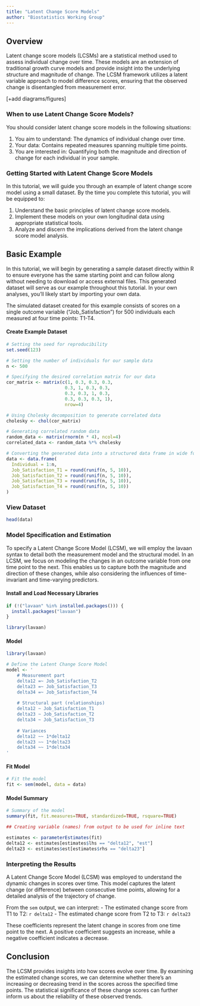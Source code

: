```yaml
---
title: "Latent Change Score Models"
author: "Biostatistics Working Group"
---
```


## Overview
Latent change score models (LCSMs) are a statistical method used to assess individual change over time. These models are an extension of traditional growth curve models and provide insight into the underlying structure and magnitude of change. The LCSM framework utilizes a latent variable approach to model difference scores, ensuring that the observed change is disentangled from measurement error.

[+add diagrams/figures]

### When to use Latent Change Score Models?
You should consider latent change score models in the following situations:

1. You aim to understand: The dynamics of individual change over time.
2. Your data: Contains repeated measures spanning multiple time points.
3. You are interested in: Quantifying both the magnitude and direction of change for each individual in your sample.

### Getting Started with Latent Change Score Models
In this tutorial, we will guide you through an example of latent change score model using a small dataset. By the time you complete this tutorial, you will be equipped to:

1. Understand the basic principles of latent change score models.
2. Implement these models on your own longitudinal data using appropriate statistical tools.
3. Analyze and discern the implications derived from the latent change score model analysis.

## Basic Example
In this tutorial, we will begin by generating a sample dataset directly within R to ensure everyone has the same starting point and can follow along without needing to download or access external files. This generated dataset will serve as our example throughout this tutorial. In your own analyses, you'll likely start by importing your own data.

The simulated dataset created for this example consists of scores on a single outcome variable ("Job_Satisfaction") for 500 individuals each measured at four time points: T1-T4.

#### Create Example Dataset
```r
# Setting the seed for reproducibility
set.seed(123)

# Setting the number of individuals for our sample data
n <- 500

# Specifying the desired correlation matrix for our data
cor_matrix <- matrix(c(1, 0.3, 0.3, 0.3, 
                      0.3, 1, 0.3, 0.3,
                      0.3, 0.3, 1, 0.3,
                      0.3, 0.3, 0.3, 1), 
                      nrow=4)

# Using Cholesky decomposition to generate correlated data
cholesky <- chol(cor_matrix)

# Generating correlated random data
random_data <- matrix(rnorm(n * 4), ncol=4)
correlated_data <- random_data %*% cholesky

# Converting the generated data into a structured data frame in wide format
data <- data.frame(
  Individual = 1:n,
  Job_Satisfaction_T1 = round(runif(n, 5, 10)),
  Job_Satisfaction_T2 = round(runif(n, 5, 10)),
  Job_Satisfaction_T3 = round(runif(n, 5, 10)),
  Job_Satisfaction_T4 = round(runif(n, 5, 10))
)

```

### View Dataset
```r
head(data)
```

### Model Specification and Estimation
To specify a Latent Change Score Model (LCSM), we will employ the lavaan syntax to detail both the measurement model and the structural model. In an LCSM, we focus on modeling the changes in an outcome variable from one time point to the next. This enables us to capture both the magnitude and direction of these changes, while also considering the influences of time-invariant and time-varying predictors.

#### Install and Load Necessary Libraries
```r
if (!("lavaan" %in% installed.packages())) {
  install.packages("lavaan")
}

library(lavaan)

```

#### Model
```r

library(lavaan)

# Define the Latent Change Score Model
model <- '
    # Measurement part
    delta12 =~ Job_Satisfaction_T2
    delta23 =~ Job_Satisfaction_T3
    delta34 =~ Job_Satisfaction_T4
    
    # Structural part (relationships)
    delta12 ~ Job_Satisfaction_T1
    delta23 ~ Job_Satisfaction_T2
    delta34 ~ Job_Satisfaction_T3
    
    # Variances
    delta12 ~~ 1*delta12
    delta23 ~~ 1*delta23
    delta34 ~~ 1*delta34
'

```

#### Fit Model
```r
# Fit the model
fit <- sem(model, data = data)

```

#### Model Summary
```r
# Summary of the model
summary(fit, fit.measures=TRUE, standardized=TRUE, rsquare=TRUE)

```

```r
## Creating variable (names) from output to be used for inline text

estimates <- parameterEstimates(fit)
delta12 <- estimates[estimates$lhs == "delta12", "est"]
delta23 <- estimates$est[estimates$rhs == "delta23"]

```

### Interpreting the Results
A Latent Change Score Model (LCSM) was employed to understand the dynamic changes in scores over time. This model captures the latent change (or difference) between consecutive time points, allowing for a detailed analysis of the trajectory of change.

From the `sem` output, we can interpret:
- The estimated change score from T1 to T2: `r delta12`
- The estimated change score from T2 to T3: `r delta23`

These coefficients represent the latent change in scores from one time point to the next. A positive coefficient suggests an increase, while a negative coefficient indicates a decrease.

## Conclusion
The LCSM provides insights into how scores evolve over time. By examining the estimated change scores, we can determine whether there's an increasing or decreasing trend in the scores across the specified time points. The statistical significance of these change scores can further inform us about the reliability of these observed trends.



